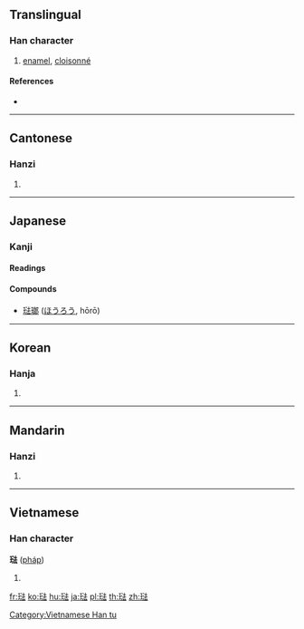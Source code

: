 {{character info/new}}
{{also|珐}}
==Translingual==

===Han character===
{{Han char|rn=96|rad=玉|as=08|sn=12|four=14131|canj=MGEGI|ids=⿰𤣩法}}

# [[enamel]], [[cloisonné]]

====References====
* {{Han ref|kx=0736.081|dkj=21088|hdz=21123.090|uh=743A|ud=29754|bh=B557|bd=46423}}

----

==Cantonese==

===Hanzi===
{{yue-hanzi|jyut=|y=faat3|sim=珐}}

# {{defn|lang=yue|sort=玉08}}

----

==Japanese==

===Kanji===
{{ja-kanji}}

====Readings====
{{ja-readings|on=[[ほう]] (hō)}}

====Compounds====
* [[琺瑯]] ([[ほうろう]], hōrō)

----

==Korean==

===Hanja===
{{ko-hanja|hangeul=법|eumhun=|rv=beop|mr=pŏp|y=pep}}

# {{defn|lang=ko|sort=玉08}}

----

==Mandarin==

===Hanzi===
{{cmn-hanzi|sim=珐|pin=[[fà]] ([[fa4]])|wg=fa<sup>4</sup>}}

# {{defn|lang=cmn|sort=玉08}}

----

==Vietnamese==

===Han character===
'''琺''' ([[pháp]])

# {{defn|lang=vi}}

[[Category:Vietnamese Han tu]]

[[fr:琺]]
[[ko:琺]]
[[hu:琺]]
[[ja:琺]]
[[pl:琺]]
[[th:琺]]
[[zh:琺]]